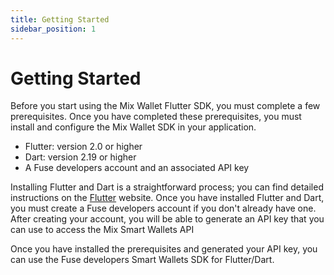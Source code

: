 ```yaml
---
title: Getting Started
sidebar_position: 1
---
```

# Getting Started

Before you start using the Mix Wallet Flutter SDK, you must complete a few prerequisites. Once you have completed these prerequisites, you must install and configure the Mix Wallet SDK in your application.

* Flutter: version 2.0 or higher
* Dart: version 2.19 or higher
* A Fuse developers account and an associated API key

Installing Flutter and Dart is a straightforward process; you can find detailed instructions on the [Flutter](https://flutter.dev) website. Once you have installed Flutter and Dart, you must create a Fuse developers account if you don't already have one. After creating your account, you will be able to generate an API key that you can use to access the Mix Smart Wallets API

Once you have installed the prerequisites and generated your API key, you can use the Fuse developers Smart Wallets SDK for Flutter/Dart.
